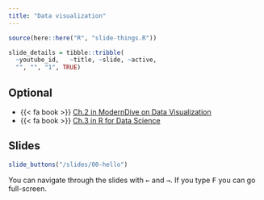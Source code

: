 ```yaml
---
title: "Data visualization"
---
```



```r
source(here::here("R", "slide-things.R"))

slide_details = tibble::tribble(
  ~youtube_id,   ~title, ~slide, ~active,
  "", "", "1", TRUE)

```

## Optional

- {{< fa book >}} [Ch.2 in ModernDive on Data Visualization](https://moderndive.com)
- {{< fa book >}} [Ch.3 in R for Data Science](https://r4ds.had.co.nz/data-visualisation.html)


## Slides



```r
slide_buttons("/slides/00-hello")
```

<!-- ```{=html} -->
<!-- <iframe width="780" height="500" src="/slides/00-hello.html"></iframe> -->
<!-- ``` -->


::: {.callout-note}
You can navigate through the slides with <kbd>←</kbd> and <kbd>→</kbd>. If you type <kbd>F</kbd> you can go full-screen. 
:::



